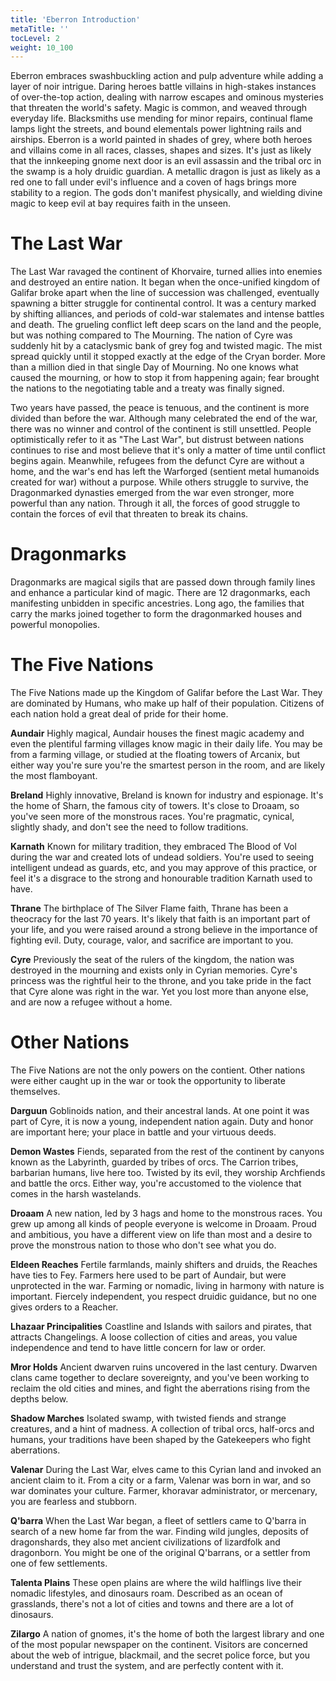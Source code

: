 ```yaml
---
title: 'Eberron Introduction'
metaTitle: ''
tocLevel: 2
weight: 10_100
---
```


Eberron embraces swashbuckling action and pulp adventure while adding a layer of noir intrigue. Daring heroes battle villains in high-stakes instances of over-the-top action, dealing with narrow escapes and ominous mysteries that threaten the world's safety. Magic is common, and weaved through everyday life. Blacksmiths use mending for minor repairs, continual flame lamps light the streets, and bound elementals power lightning rails and airships. Eberron is a world painted in shades of grey, where both heroes and villains come in all races, classes, shapes and sizes. It's just as likely that the innkeeping gnome next door is an evil assassin and the tribal orc in the swamp is a holy druidic guardian. A metallic dragon is just as likely as a red one to fall under evil's influence and a coven of hags brings more stability to a region. The gods don't manifest physically, and wielding divine magic to keep evil at bay requires faith in the unseen.

# The Last War

The Last War ravaged the continent of Khorvaire, turned allies into enemies and destroyed an entire nation. It began when the once-unified kingdom of Galifar broke apart when the line of succession was challenged, eventually spawning a bitter struggle for continental control. It was a century marked by shifting alliances, and periods of cold-war stalemates and intense battles and death. The grueling conflict left deep scars on the land and the people, but was nothing compared to The Mourning. The nation of Cyre was suddenly hit by a cataclysmic bank of grey fog and twisted magic. The mist spread quickly until it stopped exactly at the edge of the Cryan border. More than a million died in that single Day of Mourning. No one knows what caused the mourning, or how to stop it from happening again; fear brought the nations to the negotiating table and a treaty was finally signed.

Two years have passed, the peace is tenuous, and the continent is more divided than before the war. Although many celebrated the end of the war, there was no winner and control of the continent is still unsettled. People optimistically refer to it as "The Last War", but distrust between nations continues to rise and most believe that it's only a matter of time until conflict begins again. Meanwhile, refugees from the defunct Cyre are without a home, and the war's end has left the Warforged (sentient metal humanoids created for war) without a purpose. While others struggle to survive, the Dragonmarked dynasties emerged from the war even stronger, more powerful than any nation. Through it all, the forces of good struggle to contain the forces of evil that threaten to break its chains.

# Dragonmarks

Dragonmarks are magical sigils that are passed down through family lines and enhance a particular kind of magic. There are 12 dragonmarks, each manifesting unbidden in specific ancestries. Long ago, the families that carry the marks joined together to form the dragonmarked houses and powerful monopolies.

# The Five Nations

The Five Nations made up the Kingdom of Galifar before the Last War. They are dominated by Humans, who make up half of their population. Citizens of each nation hold a great deal of pride for their home.

**Aundair** Highly magical, Aundair houses the finest magic academy and even the plentiful farming villages know magic in their daily life. You may be from a farming village, or studied at the floating towers of Arcanix, but either way you're sure you're the smartest person in the room, and are likely the most flamboyant.

**Breland** Highly innovative, Breland is known for industry and espionage. It's the home of Sharn, the famous city of towers. It's close to Droaam, so you've seen more of the monstrous races. You're pragmatic, cynical, slightly shady, and don't see the need to follow traditions.

**Karnath** Known for military tradition, they embraced The Blood of Vol during the war and created lots of undead soldiers. You're used to seeing intelligent undead as guards, etc, and you may approve of this practice, or feel it's a disgrace to the strong and honourable tradition Karnath used to have.

**Thrane** The birthplace of The Silver Flame faith, Thrane has been a theocracy for the last 70 years. It's likely that faith is an important part of your life, and you were raised around a strong believe in the importance of fighting evil. Duty, courage, valor, and sacrifice are important to you.

**Cyre** Previously the seat of the rulers of the kingdom, the nation was destroyed in the mourning and exists only in Cyrian memories. Cyre's princess was the rightful heir to the throne, and you take pride in the fact that Cyre alone was right in the war. Yet you lost more than anyone else, and are now a refugee without a home.

# Other Nations

The Five Nations are not the only powers on the contient. Other nations were either caught up in the war or took the opportunity to liberate themselves.

**Darguun** Goblinoids nation, and their ancestral lands. At one point it was part of Cyre, it is now a young, independent nation again. Duty and honor are important here; your place in battle and your virtuous deeds.

**Demon Wastes** Fiends, separated from the rest of the continent by canyons known as the Labyrinth, guarded by tribes of orcs. The Carrion tribes, barbarian humans, live here too. Twisted by its evil, they worship Archfiends and battle the orcs. Either way, you're accustomed to the violence that comes in the harsh wastelands.

**Droaam** A new nation, led by 3 hags and home to the monstrous races. You grew up among all kinds of people everyone is welcome in Droaam. Proud and ambitious, you have a different view on life than most and a desire to prove the monstrous nation to those who don't see
what you do.

**Eldeen Reaches** Fertile farmlands, mainly shifters and druids, the Reaches have ties to Fey. Farmers here used to be part of Aundair, but were unprotected in the war. Farming or nomadic, living in harmony with nature is important. Fiercely independent, you respect druidic guidance, but no one gives orders to a Reacher.

**Lhazaar Principalities** Coastline and Islands with sailors and pirates, that attracts Changelings. A loose collection of cities and areas, you value independence and tend to have little concern for law or order.

**Mror Holds** Ancient dwarven ruins uncovered in the last century. Dwarven clans came together to declare sovereignty, and you've been working to reclaim the old cities and mines, and fight the aberrations rising from the depths below.

**Shadow Marches** Isolated swamp, with twisted fiends and strange creatures, and a hint of madness. A collection of tribal orcs, half-orcs and humans, your traditions have been shaped by the Gatekeepers who fight aberrations.

**Valenar** During the Last War, elves came to this Cyrian land and invoked an ancient claim to it. From a city or a farm, Valenar was born in war, and so war dominates your culture. Farmer, khoravar administrator, or mercenary, you are fearless and stubborn.

**Q'barra** When the Last War began, a fleet of settlers came to Q'barra in search of a new home far from the war. Finding wild jungles, deposits of dragonshards, they also met ancient civilizations of lizardfolk and dragonborn. You might be one of the original Q'barrans, or a settler from one of few settlements.

**Talenta Plains** These open plains are where the wild halflings live their nomadic lifestyles, and dinosaurs roam. Described as an ocean of grasslands, there's not a lot of cities and towns and there are a lot of dinosaurs.

**Zilargo** A nation of gnomes, it's the home of both the largest library and one of the most popular newspaper on the continent. Visitors are concerned about the web of intrigue, blackmail, and the secret police force, but you understand and trust the system, and are perfectly content with it.

